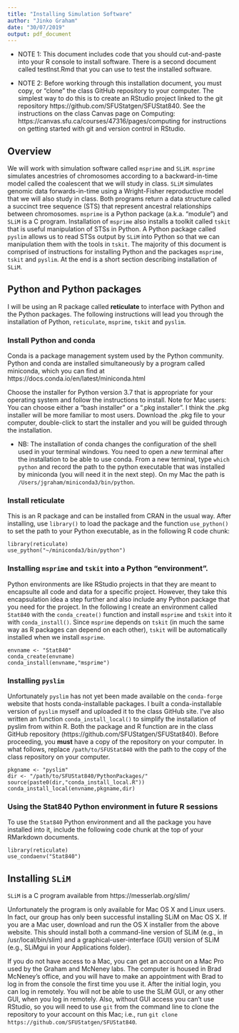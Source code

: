 ```yaml
---
title: "Installing Simulation Software"
author: "Jinko Graham"
date: "30/07/2019"
output: pdf_document
---
```


* NOTE 1: This document includes code that you should cut-and-paste into your
R console to install software. There is a second document called testInst.Rmd 
that you can use to test the installed software.

* NOTE 2: Before working through this installation 
document, you  must copy, or "clone" the class GitHub 
repository to your computer. The simplest way to do this is 
to create an RStudio project linked to the git repository https://github.com/SFUStatgen/SFUStat840. See the 
instructions on the class Canvas page on Computing: 
https://canvas.sfu.ca/courses/47316/pages/computing
for instructions on getting started with git and version 
control in RStudio.



## Overview

We will work with simulation software called `msprime` 
and `SLiM`. `msprime` simulates ancestries of chromosomes
according to a backward-in-time model called the coalescent 
that we will study in class. `SLiM` simulates genomic data
forwards-in-time using a Wright-Fisher reproductive model  
that we will also study in class. Both programs return a 
data structure called a succinct tree sequence (STS) that 
represent ancestral relationships between chromosomes.
`msprime` is a Python package (a.k.a. "module") and 
`SLiM` is a C program. Installation of `msprime` also 
installs a toolkit called `tskit` that is useful 
manipulation of STSs in Python. A Python package called 
`pyslim` allows us to read STSs output by `SLiM` into 
Python so that we can manipulation them with the tools 
in `tskit`. The majority of this document is comprised 
of instructions for installing Python and the packages
`msprime`, `tskit` and `pyslim`. At the end is a short 
section describing  installation of `SLiM`.

## Python and Python packages

I will be using an R package called **reticulate**
to interface with Python and the Python packages. 
The following instructions will lead you through
the installation of Python, `reticulate`, `msprime`, 
`tskit` and `pyslim`. 

### Install Python and conda

Conda is a package management system used by the Python 
community. Python and conda are installed simultaneously 
by a program called miniconda, which you can find at
https://docs.conda.io/en/latest/miniconda.html
  
Choose the installer for Python version 3.7 that is 
appropriate for your operating system and follow the 
instructions to install. Note for Mac users: You can 
choose either  a "bash installer" or a ".pkg installer". 
I think the .pkg installer will be more familiar to most 
users. Download the .pkg file to your computer, 
double-click to start the installer and you will be guided 
through the installation.

* NB: The installation of conda changes the configuration 
of the shell used in your terminal windows. You need to 
open a *new* terminal
after the installation to be able to use conda. From a new terminal,
type `which python` and record the path to the python executable 
that was installed by miniconda (you will need it in the next step). 
On my Mac the path is `/Users/jgraham/miniconda3/bin/python`.


### Install reticulate

This is an R package and can be installed from CRAN in the usual way.
After installing, use `library()` to load the package and the function
`use_python()` to set the path to your Python executable, as
in the following R code chunk:


```
library(reticulate)
use_python("~/miniconda3/bin/python")
```

### Installing `msprime` and `tskit` into a Python "environment".

Python environments are like RStudio projects in that they are meant to
encapsulte all code and data for a specific project. However, they take
this encapsulation idea a
step further and also include any Python package
that you need for the project. In the following I create an environment called
`Stat840` with the `conda_create()` function
and install `msprime` and `tskit` into it with `conda_install()`.
Since `msprime` depends on `tskit` (in much the same way as 
R packages can depend on each other), `tskit` will be automatically
installed when we install `msprime`.

```
envname <- "Stat840"
conda_create(envname)
conda_install(envname,"msprime")
```


### Installing `pyslim`

Unfortunately `pyslim` has not yet been made available on the
`conda-forge` website that hosts conda-installable packages. I
built a conda-installable version of `pyslim` myself and uploaded
it to the class GitHub site. I've also written an function 
`conda_install_local()` to simplify the installation of pyslim
from within R. Both the package and R function are in the 
class GitHub repository (https://github.com/SFUStatgen/SFUStat840). 
Before proceeding, you **must**
have a copy of the repository on your computer. 
In what follows, replace `/path/to/SFUStat840` with the path to 
the copy of the class repository on your computer.

```
pkgname <- "pyslim"
dir <- "/path/to/SFUStat840/PythonPackages/" 
source(paste0(dir,"conda_install_local.R"))
conda_install_local(envname,pkgname,dir)
```


### Using the Stat840 Python environment in future R sessions

To use the `Stat840` Python environment and all the package
you have installed into it, include the following code 
chunk at the top of your RMarkdown documents.

```
library(reticulate)
use_condaenv("Stat840")
```


## Installing `SLiM`

`SLiM` is a C program available from 
  https://messerlab.org/slim/
  
Unfortunately the program is only available for Mac OS X and Linux users.
In fact, our group has only been successful installing SLiM on Mac OS X.
If you are a Mac user, download and run the OS X installer from the 
above website. This should install both a command-line version of SLiM
(e.g., in /usr/local/bin/slim) and a graphical-user-interface (GUI)
version of SLiM (e.g., SLiMgui in your Applications folder).

If you do not have access to a Mac, you can get an 
account on a Mac Pro used by the Graham and McNeney labs. The computer
is housed in Brad McNeney's office, and you will have to make an 
appointment with Brad to log in from the console the first time you
use it. After the initial login, you can log in remotely. You will
not be able to use the SLiM GUI, or any other GUI, when you log in remotely.
Also, without GUI access you can't use RStudio, so 
you will need to use `git` from the 
command line to clone the repository to your account on this Mac;
i.e., run `git clone https://github.com/SFUStatgen/SFUStat840`.


